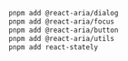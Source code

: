 
```bash
pnpm add @react-aria/dialog
pnpm add @react-aria/focus
pnpm add @react-aria/button
pnpm add @react-aria/utils
pnpm add react-stately

````


